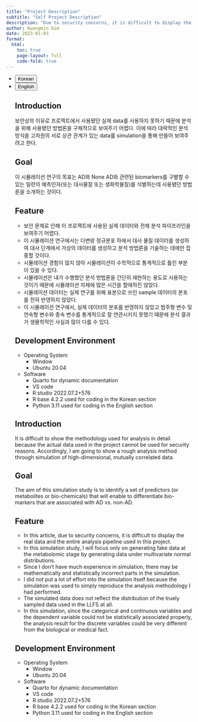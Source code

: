 ```yaml
---
title: "Project Description"
subtitle: "Self Project Description"
description: "Due to security concerns, it is difficult to display the data used in this project. Therefore, I will generate fake data to reproduce and demonstrate a rough analysis pipeline. \n 보안 문제로 인해 이 프로젝트에서 사용된 데이터를 공유하기 어렵습니다. 따라서 대략적인 분석 파이프라인을 재현하고 시연하기 위해 가상의 데이터를 생성할 것입니다."
author: Kwangmin Kim
date: 2023-01-03
format: 
  html:
    toc: true  
    page-layout: full
    code-fold: true  
---
```

<ul class="nav nav-pills" id="language-tab" role="tablist">
  <li class="nav-item" role="presentation">
    <button class="nav-link active" id="Korean-tab" data-bs-toggle="tab" data-bs-target="#Korean" type="button" role="tab" aria-controls="Korean" aria-selected="true">Korean</button>
  </li>
  <li class="nav-item" role="presentation">
    <button class="nav-link" id="English-tab" data-bs-toggle="tab" data-bs-target="#English" type="button" role="tab" aria-controls="knitr" aria-selected="false">English</button>
  </li>

<div class="tab-content" id="language-tabcontent">

<div class="tab-pane fade  show active" id="Korean" role="tabpanel" aria-labelledby="Korean-tab">

## Introduction 

보안상의 이유로 프로젝트에서 사용됐던 실제 data를 사용하지 못하기 때문에 분석을 위해 사용됐던 방법론을 구체적으로 보여주기 어렵다. 이에 따라 대략적인 분석 방식을 고차원의 서로 상관 관계가 있는 data를 simulation을 통해 만들어 보여주려고 한다.

## Goal

이 시뮬레이션 연구의 목표는 AD와 None AD와 관련된 biomarkers를 구별할 수 있는 일련의 예측인자(또는 대사물질 또는 생화학물질)를 식별하는데 사용됐던 방법론을 소개하는 것이다.

## Feature

* 보안 문제로 인해 이 프로젝트에 사용된 실제 데이터와 전체 분석 파이프라인을 보여주기 어렵다. 
* 이 시뮬레이션 연구에서는 다변량 정규분포 하에서 대사 물질 데이터를 생성하여 대사 단계에서 가상의 데이터를 생성하고 분석 방법론을 기술하는 데에만 집중할 것이다. 
* 시뮬레이션 경험이 많지 않아 시뮬레이션이 수학적으로 통계적으로 틀린 부분이 있을 수 있다. 
* 시뮬레이션은 내가 수행했던 분석 방법론을 간단히 재현하는 용도로 사용하는 것이기 때문에 시뮬레이션 자체에 많은 시간을 할애하진 않았다. 
* 시뮬레이션 데이터는 실제 연구를 위해 표본으로 쓰인 sample 데이터의 분포를 전혀 반영하지 않았다.
* 이 시뮬레이션 연구에서, 실제 데이터의 분포를 반영하지 않았고 범주형 변수 및 연속형 변수와 종속 변수를 통계적으로 잘 연관시키지 못했기 때문에 분석 결과가 생물학적인 사실과 많이 다를 수 있다. 

## Development Environment

* Operating System
    * Window
    * Ubuntu 20.04
* Software
    * Quarto for dynamic documentation
    * VS code
    * R studio 2022.07.2+576
    * R base 4.2.2 used for coding in the Korean section
    * Python 3.11 used for coding in the English section

</div>

<div class="tab-pane fade" id="English" role="tabpanel" aria-labelledby="English-tab">

## Introduction 

It is difficult to show the methodology used for analysis in detail because the actual data used in the project cannot be used for security reasons. Accordingly, I am going to show a rough analysis method through simulation of high-dimensional, mutually correlated data.

## Goal

The aim of this simulation study is to identify a set of predictors (or metabolites or bio-chemicals) that will enable to differentiate bio-markers that are associated with AD vs. non-AD.

## Feature

* In this article, due to security concerns, it is difficult to display the real data and the entire analysis pipeline used in this project. 
* In this simulation study, I will focus only on generating fake data at the metabolomic stage by generating data under multivariate normal distributions. 
* Since I don't have much experience in simulation, there may be mathematically and statistically incorrect parts in the simulation.
* I did not put a lot of effort into the simulation itself because the simulation was used to simply reproduce the analysis methodology I had performed.
* The simulated data does not reflect the distribution of the truely sampled data used in the LLFS at all.
* In this simulation, since the categorical and continuous variables and the dependent variable could not be statistically associated properly, the analysis result for the discrete variables could be very different from the biological or medical fact.

## Development Environment

* Operating System
    * Window
    * Ubuntu 20.04
* Software
    * Quarto for dynamic documentation
    * VS code
    * R studio 2022.07.2+576
    * R base 4.2.2 used for coding in the Korean section
    * Python 3.11 used for coding in the English section

</div>



